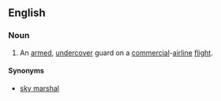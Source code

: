 {{also|Air Marshal}}
==English==
{{wikipedia|Federal Air Marshal Service}}

===Noun===
{{en-noun|sg=[[air]] [[marshal]]}}

# {{US}} An [[armed]], [[undercover]] guard on a [[commercial]]-[[airline]] [[flight]].

====Synonyms====
* [[sky marshal]]